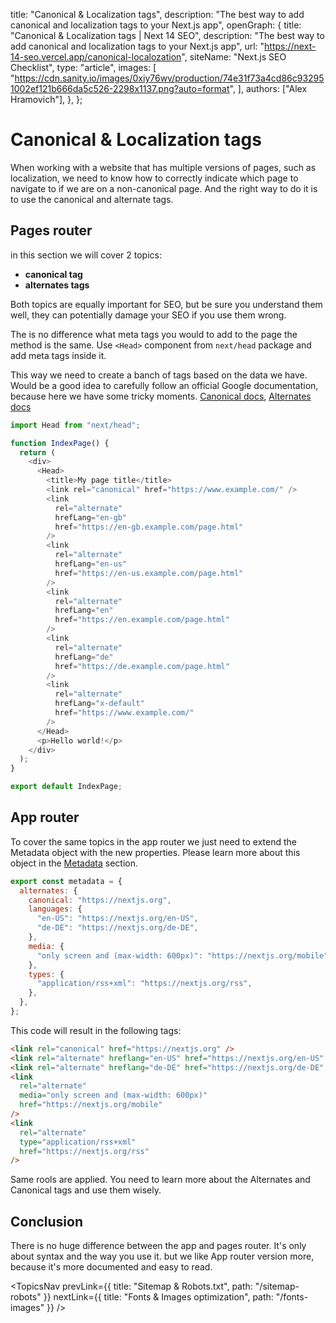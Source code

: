 
  title: "Canonical & Localization tags",
  description:
    "The best way to add canonical and localization tags to your Next.js app",
  openGraph: {
    title: "Canonical & Localization tags | Next 14 SEO",
    description:
      "The best way to add canonical and localization tags to your Next.js app",
    url: "https://next-14-seo.vercel.app/canonical-localozation",
    siteName: "Next.js SEO Checklist",
    type: "article",
    images: [
      "https://cdn.sanity.io/images/0xiy76wv/production/74e31f73a4cd86c932951002ef121b666da5c526-2298x1137.png?auto=format",
    ],
    authors: ["Alex Hramovich"],
  },
};

# Canonical & Localization tags

When working with a website that has multiple versions of pages, such as localization,
we need to know how to correctly indicate which page to navigate to if we are on a non-canonical page.
And the right way to do it is to use the canonical and alternate tags.

## Pages router

in this section we will cover 2 topics:

- **canonical tag**
- **alternates tags**

Both topics are equally important for SEO, but be sure you understand them well, they can potentially damage your SEO if you use them wrong.

The is no difference what meta tags you would to add to the page the method is the same.
Use `<Head>` component from `next/head` package and add meta tags inside it.

This way we need to create a banch of tags based on the data we have.
Would be a good idea to carefully follow an official Google documentation, because here we have some tricky moments. <a href="https://developers.google.com/search/docs/crawling-indexing/consolidate-duplicate-urls" target="_blank">
Canonical docs</a>, <a href="https://developers.google.com/search/docs/specialty/international/localized-versions" target="_blank">Alternates docs</a>

```js
import Head from "next/head";

function IndexPage() {
  return (
    <div>
      <Head>
        <title>My page title</title>
        <link rel="canonical" href="https://www.example.com/" />
        <link
          rel="alternate"
          hrefLang="en-gb"
          href="https://en-gb.example.com/page.html"
        />
        <link
          rel="alternate"
          hrefLang="en-us"
          href="https://en-us.example.com/page.html"
        />
        <link
          rel="alternate"
          hrefLang="en"
          href="https://en.example.com/page.html"
        />
        <link
          rel="alternate"
          hrefLang="de"
          href="https://de.example.com/page.html"
        />
        <link
          rel="alternate"
          hrefLang="x-default"
          href="https://www.example.com/"
        />
      </Head>
      <p>Hello world!</p>
    </div>
  );
}

export default IndexPage;
```

## App router

To cover the same topics in the app router we just need to extend the Metadata object with the new properties.
Please learn more about this object in the <a href="/topics/metadata">Metadata</a> section.

```js
export const metadata = {
  alternates: {
    canonical: "https://nextjs.org",
    languages: {
      "en-US": "https://nextjs.org/en-US",
      "de-DE": "https://nextjs.org/de-DE",
    },
    media: {
      "only screen and (max-width: 600px)": "https://nextjs.org/mobile",
    },
    types: {
      "application/rss+xml": "https://nextjs.org/rss",
    },
  },
};
```

This code will result in the following tags:

```html
<link rel="canonical" href="https://nextjs.org" />
<link rel="alternate" hreflang="en-US" href="https://nextjs.org/en-US" />
<link rel="alternate" hreflang="de-DE" href="https://nextjs.org/de-DE" />
<link
  rel="alternate"
  media="only screen and (max-width: 600px)"
  href="https://nextjs.org/mobile"
/>
<link
  rel="alternate"
  type="application/rss+xml"
  href="https://nextjs.org/rss"
/>
```

Same rools are applied. You need to learn more about the Alternates and Canonical tags and use them wisely.

## Conclusion

There is no huge difference between the app and pages router.
It's only about syntax and the way you use it. but we like App router version more, because it's more documented and easy to read.

<TopicsNav
  prevLink={{ title: "Sitemap & Robots.txt", path: "/sitemap-robots" }}
  nextLink={{ title: "Fonts & Images optimization", path: "/fonts-images" }}
/>
